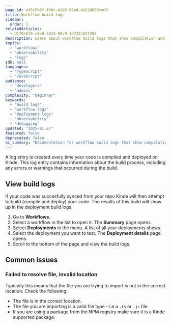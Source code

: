 ```yaml
---
page_id: e35c5b5f-f6bc-4105-92ad-de528b50ca08
title: Workflow build logs
sidebar:
  order: 1
relatedArticles:
  - d170e5f0-c6c0-4323-90c9-1d722c837384
description: Learn about workflow build logs that show compilation and deployment information when workflows are synced and deployed in Kinde, including error and warning details.
topics:
  - "workflows"
  - "observability"
  - "logs"
sdk: null
languages:
  - "TypeScript"
  - "JavaScript"
audience:
  - "developers"
  - "admins"
complexity: "beginner"
keywords:
  - "build logs"
  - "workflow logs"
  - "deployment logs"
  - "observability"
  - "debugging"
updated: "2025-01-27"
featured: false
deprecated: false
ai_summary: "Documentation for workflow build logs that show compilation and deployment information when workflows are synced and deployed."
---
```


A log entry is created every time your code is compiled and deployed on Kinde. This log entry contains information about the build process, including any errors or warnings that occurred during the build.

## View build logs

If your code was succesfully synced from your repo Kinde will then attempt to build (compile and deploy) your code. The results of this build will show up in the deployment build logs.

1. Go to **Workflows**.
2. Select a workflow in the list to open it. The **Summary** page opens.
3. Select **Deployments** in the menu. A list of all your deployments shows.
4. Select the deployment you want to test. The **Deployment details** page opens.
5. Scroll to the bottom of the page and view the build logs.

## Common issues

### Failed to resolve file, invalid location

Typically this means that the file you are trying to import is not in the correct location. Check the following:

- The file is in the correct location.
- The file you are importing is a valid file type - i.e a `.ts` or `.js` file
- If you are using a package from the NPM registry make sure it is a Kinde supported package.
